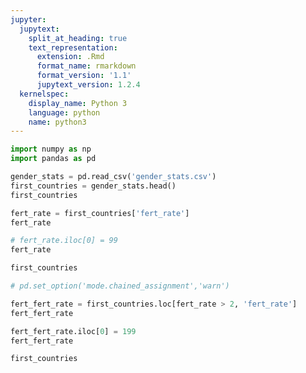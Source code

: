 ```yaml
---
jupyter:
  jupytext:
    split_at_heading: true
    text_representation:
      extension: .Rmd
      format_name: rmarkdown
      format_version: '1.1'
      jupytext_version: 1.2.4
  kernelspec:
    display_name: Python 3
    language: python
    name: python3
---
```


```python
import numpy as np
import pandas as pd
```

```python
gender_stats = pd.read_csv('gender_stats.csv')
first_countries = gender_stats.head()
first_countries
```

```python
fert_rate = first_countries['fert_rate']
fert_rate
```

```python
# fert_rate.iloc[0] = 99
fert_rate
```

```python
first_countries
```

```python
# pd.set_option('mode.chained_assignment','warn')
```

```python
fert_fert_rate = first_countries.loc[fert_rate > 2, 'fert_rate']
fert_fert_rate
```

```python
fert_fert_rate.iloc[0] = 199
fert_fert_rate
```

```python
first_countries
```
